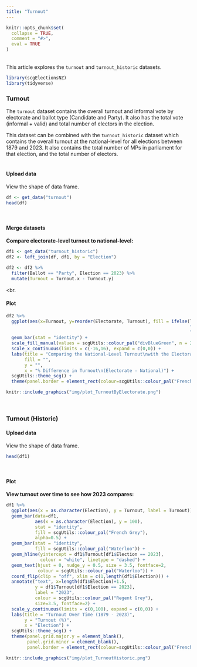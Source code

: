 ```yaml
---
title: "Turnout"
---
```

```{=html}
<style>
  .content h3 {
    margin-top: -30px !important;
  }

  details {
    margin-bottom: 40px;
  }
</style>
```
```r
knitr::opts_chunk$set(
  collapse = TRUE,
  comment = "#>",
  eval = TRUE
)
```
<br>
This article explores the `turnout` and `turnout_historic` datasets.
<br>

```r
library(scgElectionsNZ)
library(tidyverse)
```
### Turnout
The `turnout` dataset contains the overall turnout and informal vote by electorate and ballot type (Candidate and Party).
It also has the total vote (informal + valid) and total number of electors in the election.

This dataset can be combined with the `turnout_historic` dataset which contains the overall turnout at the
national-level for all elections between 1879 and 2023. It also contains the total number of MPs in parliament for that
election, and the total number of electors.
<br>
<br>

#### Upload data
View the shape of data frame.
```r
df <- get_data("turnout")
head(df)
```
<br>

#### Merge datasets
**Compare electorate-level turnout to national-level:**
```r
df1 <- get_data("turnout_historic")
df2 <- left_join(df, df1, by = "Election")

df2 <- df2 %>%
  filter(Ballot == "Party", Election == 2023) %>%
  mutate(Turnout = Turnout.x - Turnout.y)
```
<br.

#### Plot
```r
df2 %>%
  ggplot(aes(x=Turnout, y=reorder(Electorate, Turnout), fill = ifelse(Turnout < 0,
                                                                      "Underperformed",
                                                                      "Overperformed"))) +
  geom_bar(stat = "identity") +
  scale_fill_manual(values = scgUtils::colour_pal("divBlueGreen", n = 2)) +
  scale_x_continuous(limits = c(-16,16), expand = c(0,0)) +
  labs(title = "Comparing the National-Level Turnout\nwith the Electorate-Level",
       fill = "",
       y = "",
       x = "% Difference in Turnout\n(Electorate - National)") +
  scgUtils::theme_scg() +
  theme(panel.border = element_rect(colour=scgUtils::colour_pal("French Grey")))
```
```r
knitr::include_graphics("img/plot_TurnoutByElectorate.png")
```
<br>

### Turnout (Historic)
#### Upload data
View the shape of data frame.
```r
head(df1)
```
<br>

#### Plot
**View turnout over time to see how 2023 compares:**
```r
df1 %>%
  ggplot(aes(x = as.character(Election), y = Turnout, label = Turnout)) +
  geom_bar(data=df1,
           aes(x = as.character(Election), y = 100),
           stat = "identity",
           fill = scgUtils::colour_pal("French Grey"),
           alpha=0.5) +
  geom_bar(stat = "identity",
           fill = scgUtils::colour_pal("Waterloo")) +
  geom_hline(yintercept = df1$Turnout[df1$Election == 2023],
             colour = "white", linetype = "dashed") +
  geom_text(hjust = 0, nudge_y = 0.5, size = 3.5, fontface=2,
            colour = scgUtils::colour_pal("Waterloo")) +
  coord_flip(clip = "off", xlim = c(1,length(df1$Election))) +
  annotate("text", x=length(df1$Election)+1.5,
           y = df1$Turnout[df1$Election == 2023],
           label = "2023",
           colour = scgUtils::colour_pal("Regent Grey"),
           size=3.5, fontface=2) +
  scale_y_continuous(limits = c(0,100), expand = c(0,0)) +
  labs(title = "Turnout Over Time (1879 - 2023)",
       y = "Turnout (%)",
       x = "Election") +
  scgUtils::theme_scg() +
  theme(panel.grid.major.y = element_blank(),
        panel.grid.minor = element_blank(),
        panel.border = element_rect(colour=scgUtils::colour_pal("French Grey")))
```
```r
knitr::include_graphics("img/plot_TurnoutHistoric.png")
```
